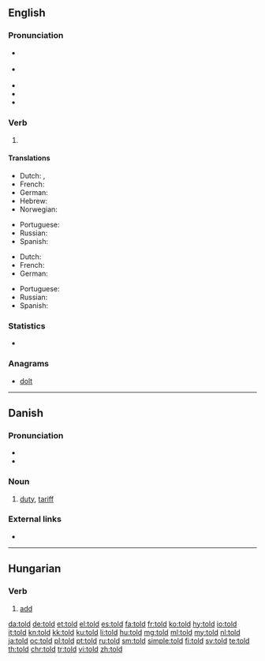 ==English==

===Pronunciation===
* {{a|RP}} {{IPA|/təʊld/|/tɔʊld/|lang=en}}
* {{a|US}} {{IPA|/toʊld/|/tl̩d/|lang=en}}
* {{audio|en-us-told.ogg|Audio (US)|lang=en}}
* {{rhymes|əʊld|lang=en}}
* {{homophones|lang=en|tolled}}

===Verb===
{{head|en|verb form}}

# {{en-past of|tell}}

====Translations====
{{trans-top|simple past tense}}
* Dutch: {{t+|nl|vertelde}}, {{t+|nl|vertelden}}
* French: {{t+|fr|dit|alt=a dit}}
* German: {{t+|de|sagte}}
* Hebrew: {{t|he|לספר|sc=Hebr}}
* Norwegian: {{t|no|fortalte}}
{{trans-mid}}
* Portuguese: {{t+|pt|disse}}
* Russian: {{t+|ru|сказал|tr=skazál}}
* Spanish: {{t+|es|dijo}}
{{trans-bottom}}

{{trans-top|past participle}}
* Dutch: {{t+|nl|verteld}}
* French: {{t+|fr|dit}}
* German: {{t+|de|gesagt}}
{{trans-mid}}
* Portuguese: {{t+|pt|dito}}
* Russian: {{t|ru|сказавший|tr=skazávšij}}
* Spanish: {{t+|es|dicho}}
{{trans-bottom}}

===Statistics===
* {{rank|world|thing|set|196|told|both|having|look}}

===Anagrams===
* [[dolt#English|dolt]]

----

==Danish==

===Pronunciation===
* {{IPA|/tɔl/|[tˢʌlˀ]|lang=da}}
* {{homophones|tolv|lang=da}}

===Noun===
{{da-noun|en|-}}

# [[duty]], [[tariff]] {{gloss|tax placed on imports or exports}}

===External links===
* {{pedialite|lang=da}}

----

==Hungarian==

===Verb===
{{head|hu|verb}}

# [[add]]

[[da:told]]
[[de:told]]
[[et:told]]
[[el:told]]
[[es:told]]
[[fa:told]]
[[fr:told]]
[[ko:told]]
[[hy:told]]
[[io:told]]
[[it:told]]
[[kn:told]]
[[kk:told]]
[[ku:told]]
[[li:told]]
[[hu:told]]
[[mg:told]]
[[ml:told]]
[[my:told]]
[[nl:told]]
[[ja:told]]
[[oc:told]]
[[pl:told]]
[[pt:told]]
[[ru:told]]
[[sm:told]]
[[simple:told]]
[[fi:told]]
[[sv:told]]
[[te:told]]
[[th:told]]
[[chr:told]]
[[tr:told]]
[[vi:told]]
[[zh:told]]
